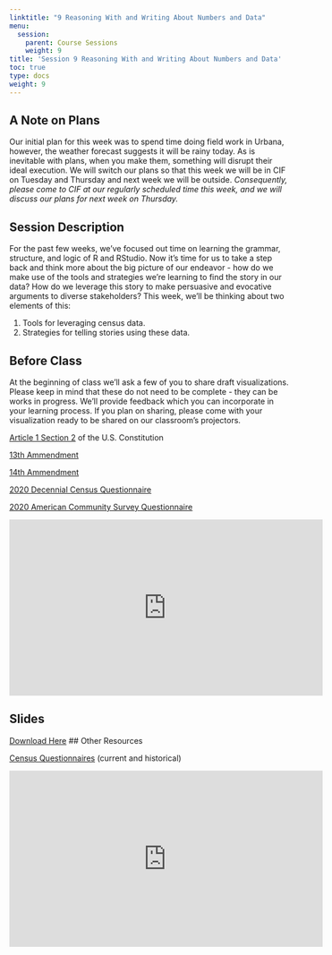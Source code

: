 ```yaml
---
linktitle: "9 Reasoning With and Writing About Numbers and Data"
menu:
  session:
    parent: Course Sessions
    weight: 9
title: 'Session 9 Reasoning With and Writing About Numbers and Data'
toc: true
type: docs
weight: 9
---
```


## A Note on Plans

Our initial plan for this week was to spend time doing field work in Urbana, however, the weather forecast suggests it will be rainy today. As is inevitable with plans, when you make them, something will disrupt their ideal execution. We will switch our plans so that this week we will be in CIF on Tuesday and Thursday and next week we will be outside. *Consequently, please come to CIF at our regularly scheduled time this week, and we will discuss our plans for next week on Thursday.*

## Session Description

For the past few weeks, we've focused out time on learning the grammar, structure, and logic of R and RStudio. Now it's time for us to take a step back and think more about the big picture of our endeavor - how do we make use of the tools and strategies we're learning to find the story in our data? How do we leverage this story to make persuasive and evocative arguments to diverse stakeholders? This week, we'll be thinking about two elements of this:

1. Tools for leveraging census data.
2. Strategies for telling stories using these data.

## Before Class

At the beginning of class we'll ask a few of you to share draft visualizations. Please keep in mind that these do not need to be complete - they can be works in progress. We'll provide feedback which you can incorporate in your learning process. If you plan on sharing, please come with your visualization ready to be shared on our classroom's projectors.

[Article 1 Section 2](https://constitutioncenter.org/interactive-constitution/article/article-i) of the U.S. Constitution

[13th Ammendment](https://constitutioncenter.org/interactive-constitution/amendment/amendment-xiii)

[14th Ammendment](https://constitutioncenter.org/interactive-constitution/amendment/amendment-xiv)

[2020 Decennial Census Questionnaire](/schedule/session/09-Numbers_and_Data_files/2020-informational-questionnaire-english_DI-Q1.pdf)

[2020 American Community Survey Questionnaire](/schedule/session/09-Numbers_and_Data_files/quest20.pdf)

<iframe width="560" height="315" src="https://www.youtube-nocookie.com/embed/tB3qhXGlPTI" title="YouTube video player" frameborder="0" allow="accelerometer; autoplay; clipboard-write; encrypted-media; gyroscope; picture-in-picture" allowfullscreen></iframe>

## Slides

[Download Here](/schedule/session/09-Numbers_and_Data_files/S9_Numbers_Data.pdf)
## Other Resources

[Census Questionnaires](https://www.census.gov/programs-surveys/decennial-census/technical-documentation/questionnaires.2020_Census.html) (current and historical)

<iframe width="560" height="315" src="https://www.youtube-nocookie.com/embed/pT19VwBAqKA" title="YouTube video player" frameborder="0" allow="accelerometer; autoplay; clipboard-write; encrypted-media; gyroscope; picture-in-picture" allowfullscreen></iframe>